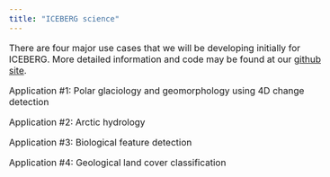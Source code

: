 ```yaml
---
title: "ICEBERG science"
---
```


<style type="text/css">
body{ /* Normal  */
      font-size: 16px;
  }
}
</style>

There are four major use cases that we will be developing initially for ICEBERG. More detailed information and code may be found at our [github site](https://github.com/iceberg-project/ICEBERG-science). 

Application #1: Polar glaciology and geomorphology using 4D change detection

Application #2: Arctic hydrology

Application #3: Biological feature detection

Application #4: Geological land cover classification
